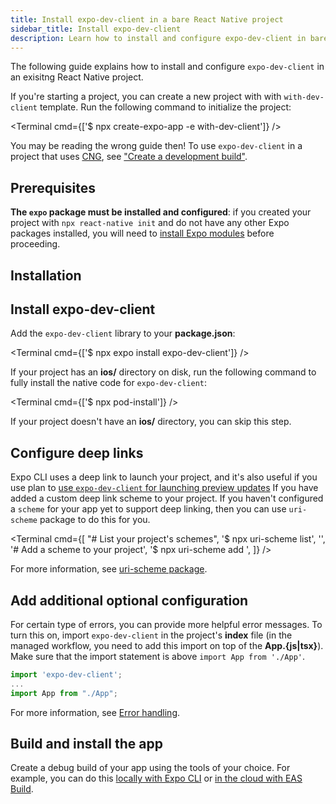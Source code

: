 ```yaml
---
title: Install expo-dev-client in a bare React Native project
sidebar_title: Install expo-dev-client
description: Learn how to install and configure expo-dev-client in bare React Native projects.
---
```



The following guide explains how to install and configure `expo-dev-client` in an exisitng React Native project.

<Collapsible summary="Do you need to create a new project?">

If you're starting a project, you can create a new project with with `with-dev-client` template. Run the following command to initialize the project:

<Terminal cmd={['$ npx create-expo-app -e with-dev-client']} />

</Collapsible>

<Collapsible summary="Do you use Continuous Native Generation (CNG) in your project?">

You may be reading the wrong guide then! To use `expo-dev-client` in a project that uses [CNG](/workflow/continuous-native-generation/), see ["Create a development build"](/develop/development-builds/create-a-build/).

</Collapsible>

## Prerequisites

**The `expo` package must be installed and configured**: if you created your project with `npx react-native init` and do not have any other Expo packages installed, you will need to [install Expo modules](/bare/installing-expo-modules) before proceeding.

## Installation

<Step label="1">

## Install expo-dev-client

Add the `expo-dev-client` library to your **package.json**:

<Terminal cmd={['$ npx expo install expo-dev-client']} />

If your project has an **ios/** directory on disk, run the following command to fully install the native code for `expo-dev-client`:

<Terminal cmd={['$ npx pod-install']} />

If your project doesn't have an **ios/** directory, you can skip this step.

</Step>

<Step label="2">

## Configure deep links

Expo CLI uses a deep link to launch your project, and it's also useful if you use plan to [use `expo-dev-client` for launching preview updates](/eas-update/getting-started/) If you have added a custom deep link scheme to your project. If you haven't configured a `scheme` for your app yet to support deep linking, then you can use `uri-scheme` package to do this for you.

<Terminal
  cmd={[
    "# List your project's schemes",
    '$ npx uri-scheme list',
    '',
    '# Add a scheme to your project',
    '$ npx uri-scheme add <your scheme>',
  ]}
/>

For more information, see [uri-scheme package](https://www.npmjs.com/package/uri-scheme).

</Step>

<Step label="3">

## Add additional optional configuration

For certain type of errors, you can provide more helpful error messages. To turn this on, import `expo-dev-client` in the project's **index** file (in the managed workflow, you need to add this import on top of the **App.&lbrace;js|tsx&rbrace;**). Make sure that the import statement is above `import App from './App'`.

```js
import 'expo-dev-client';
...
import App from "./App";
```

For more information, see [Error handling](/develop/development-builds/use-development-builds/#add-error-handling).

</Step>

<Step label="4">

## Build and install the app

Create a debug build of your app using the tools of your choice. For example, you can do this [locally with Expo CLI](/guides/local-app-development/) or [in the cloud with EAS Build](/develop/development-builds/create-a-build/).

</Step>
